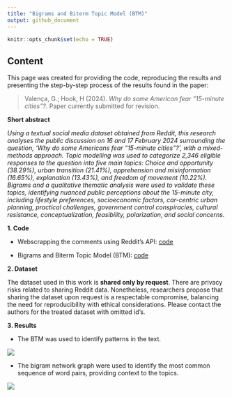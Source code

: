 ```yaml
---
title: "Bigrams and Biterm Topic Model (BTM)"
output: github_document
---
```


```r
knitr::opts_chunk$set(echo = TRUE)
```

## Content 

This page was created for providing the code, reproducing the results and presenting the step-by-step process of the results found in the paper: 

> Valença, G.; Hook, H (2024). _Why do some American fear "15-minute cities"?_. Paper currently submitted for revision. 

**Short abstract**

_Using a textual social media dataset obtained from Reddit, this research analyses the public discussion on 16 and 17 February 2024 surrounding the question, ‘Why do some Americans fear “15-minute cities”?’, with a mixed-methods approach. Topic modelling was used to categorize 2,346 eligible responses to the question into five main topics: Choice and opportunity (38.29%), urban transition (21.41%), apprehension and misinformation (16.65%), explanation (13.43%), and freedom of movement (10.22%). Bigrams and a qualitative thematic analysis were used to validate these topics, identifying nuanced public perceptions about the 15-minute city, including lifestyle preferences, socioeconomic factors, car-centric urban planning, practical challenges, government control conspiracies, cultural resistance, conceptualization, feasibility, polarization, and social concerns._

**1. Code**

* Webscrapping the comments using Reddit's API: [code](WebScrapping.R)

* Bigrams and Biterm Topic Model (BTM): [code](TopicModelling_Bigram.R)

**2. Dataset**

The dataset used in this work is **shared only by request**. There are privacy risks related to sharing Reddit data. Nonetheless, researchers propose that sharing the dataset upon request is a respectable compromise, balancing the need for reproducibility with ethical considerations. Please contact the authors for the treated dataset with omitted id's.

**3. Results** 

* The BTM was used to identify patterns in the text. 

![](Topics.png)  
  
  

* The bigram network graph were used to identify the most common sequence of word pairs, providing context to the topics.  

![](bigram.png)





